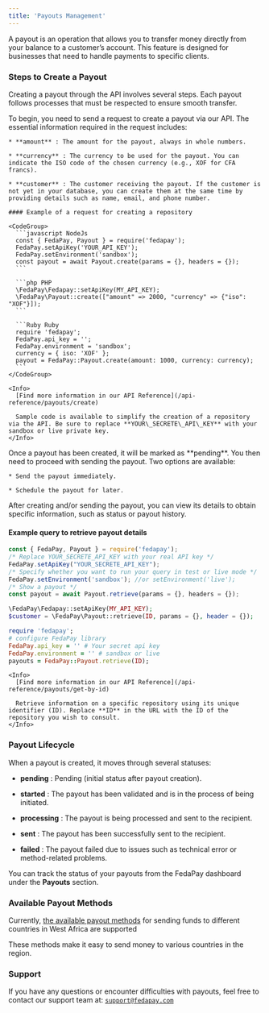 ```yaml
---
title: 'Payouts Management'
---
```


A payout is an operation that allows you to transfer money directly from your balance to a customer’s account. This feature is designed for businesses that need to handle payments to specific clients.

### Steps to Create a Payout

Creating a payout through the API involves several steps. Each payout follows processes that must be respected to ensure smooth transfer.

<Steps>
  <Step title="Payout Creation Request">
    To begin, you need to send a request to create a payout via our API. The essential information required in the request includes:

    * **amount** : The amount for the payout, always in whole numbers.

    * **currency** : The currency to be used for the payout. You can indicate the ISO code of the chosen currency (e.g., XOF for CFA francs).

    * **customer** : The customer receiving the payout. If the customer is not yet in your database, you can create them at the same time by providing details such as name, email, and phone number.

    #### Example of a request for creating a repository

    <CodeGroup>
      ```javascript NodeJs
      const { FedaPay, Payout } = require('fedapay');
      FedaPay.setApiKey('YOUR_API_KEY');
      FedaPay.setEnvironment('sandbox');
      const payout = await Payout.create(params = {}, headers = {});
      ```

      ```php PHP
      \FedaPay\Fedapay::setApiKey(MY_API_KEY);
      \FedaPay\Payout::create(["amount" => 2000, "currency" => {"iso": "XOF"}]);
      ```

      ```Ruby Ruby
      require 'fedapay';
      FedaPay.api_key = '';
      FedaPay.environment = 'sandbox';
      currency = { iso: 'XOF' };
      payout = FedaPay::Payout.create(amount: 1000, currency: currency);
      ```
    </CodeGroup>

    <Info>
      [Find more information in our API Reference](/api-reference/payouts/create)

      Sample code is available to simplify the creation of a repository via the API. Be sure to replace **YOUR\_SECRETE\_API\_KEY** with your sandbox or live private key.
    </Info>
  </Step>

  <Step title="Sending the Payout">
    Once a payout has been created, it will be marked as **pending**. You then need to proceed with sending the payout. Two options are available:

    * Send the payout immediately.

    * Schedule the payout for later.
  </Step>

  <Step title="Retrieve Payout Details">
    After creating and/or sending the payout, you can view its details to obtain specific information, such as status or payout history.

  #### Example query to retrieve payout details

  <CodeGroup>

```javascript NodeJs
const { FedaPay, Payout } = require('fedapay');
/* Replace YOUR_SECRETE_API_KEY with your real API key */
FedaPay.setApiKey("YOUR_SECRETE_API_KEY");
/* Specify whether you want to run your query in test or live mode */
FedaPay.setEnvironment('sandbox'); //or setEnvironment('live');
/* Show a payout */
const payout = await Payout.retrieve(params = {}, headers = {});
```

```php PHP
\FedaPay\Fedapay::setApiKey(MY_API_KEY);
$customer = \FedaPay\Payout::retrieve(ID, params = {}, header = {});
```

```Ruby Ruby
require 'fedapay';
# configure FedaPay library
FedaPay.api_key = '' # Your secret api key
FedaPay.environment = '' # sandbox or live
payouts = FedaPay::Payout.retrieve(ID);
```

</CodeGroup>

    <Info>
      [Find more information in our API Reference](/api-reference/payouts/get-by-id)

      Retrieve information on a specific repository using its unique identifier (ID). Replace **ID** in the URL with the ID of the repository you wish to consult.
    </Info>
  </Step>
</Steps>

### Payout Lifecycle

When a payout is created, it moves through several statuses:

* **pending** : Pending (initial status after payout creation).

* **started** : The payout has been validated and is in the process of being initiated.

* **processing** : The payout is being processed and sent to the recipient.

* **sent** : The payout has been successfully sent to the recipient.

* **failed** : The payout failed due to issues such as technical error or method-related problems.

You can track the status of your payouts from the FedaPay dashboard under the **Payouts** section.

### Available Payout Methods

Currently, [the available payout methods](/payment-methods/en/payment-methods-en) for sending funds to different countries in West Africa are supported

These methods make it easy to send money to various countries in the region.

### Support

If you have any questions or encounter difficulties with payouts, feel free to contact our support team at: [`support@fedapay.com`](mailto:support@fedapay.com)